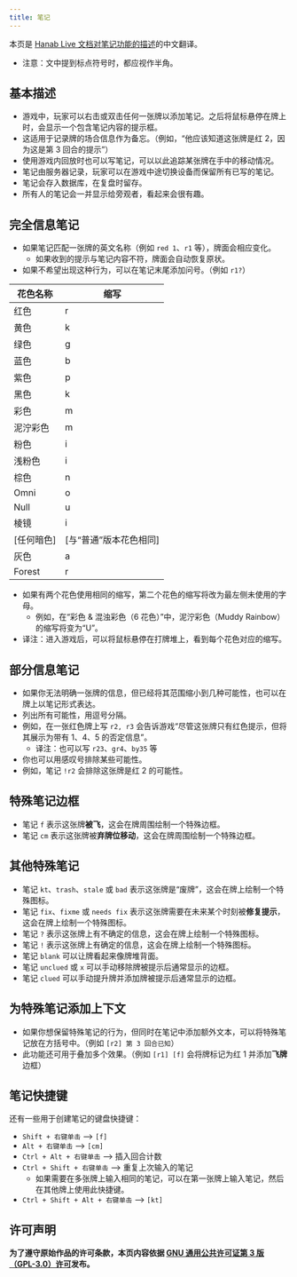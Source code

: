 ```yaml
---
title: 笔记
---
```


本页是 [Hanab Live 文档对笔记功能的描述](https://github.com/Hanabi-Live/hanabi-live/blob/main/docs/features.md#notes)的中文翻译。

- 注意：文中提到标点符号时，都应视作半角。

## 基本描述

- 游戏中，玩家可以右击或双击任何一张牌以添加笔记。之后将鼠标悬停在牌上时，会显示一个包含笔记内容的提示框。
- 这适用于记录牌的场合信息作为备忘。（例如，“他应该知道这张牌是红 2，因为这是第 3 回合的提示”）
- 使用游戏内回放时也可以写笔记，可以以此追踪某张牌在手中的移动情况。
- 笔记由服务器记录，玩家可以在游戏中途切换设备而保留所有已写的笔记。
- 笔记会存入数据库，在复盘时留存。
- 所有人的笔记会一并显示给旁观者，看起来会很有趣。

## 完全信息笔记

- 如果笔记匹配一张牌的英文名称（例如 `red 1`、`r1` 等），牌面会相应变化。
  - 如果收到的提示与笔记内容不符，牌面会自动恢复原状。
- 如果不希望出现这种行为，可以在笔记末尾添加问号。（例如 `r1?`）

| 花色名称   | 缩写                   |
| ---------- | ---------------------- |
| 红色       | r                      |
| 黄色       | k                      |
| 绿色       | g                      |
| 蓝色       | b                      |
| 紫色       | p                      |
| 黑色       | k                      |
| 彩色       | m                      |
| 泥泞彩色   | m                      |
| 粉色       | i                      |
| 浅粉色     | i                      |
| 棕色       | n                      |
| Omni       | o                      |
| Null       | u                      |
| 棱镜       | i                      |
| [任何暗色] | [与“普通”版本花色相同] |
| 灰色       | a                      |
| Forest     | r                      |

- 如果有两个花色使用相同的缩写，第二个花色的缩写将改为最左侧未使用的字母。
  - 例如，在“彩色 & 混浊彩色（6 花色）”中，泥泞彩色（Muddy Rainbow）的缩写将变为“U”。
- 译注：进入游戏后，可以将鼠标悬停在打牌堆上，看到每个花色对应的缩写。

## 部分信息笔记

- 如果你无法明确一张牌的信息，但已经将其范围缩小到几种可能性，也可以在牌上以笔记形式表达。
- 列出所有可能性，用逗号分隔。
- 例如，在一张红色牌上写 `r2, r3` 会告诉游戏“尽管这张牌只有红色提示，但将其展示为带有 1、4、5 的否定信息”。
  - 译注：也可以写 `r23`、`gr4`、`by35` 等
- 你也可以用感叹号排除某些可能性。
- 例如，笔记 `!r2` 会排除这张牌是红 2 的可能性。

## 特殊笔记边框

- 笔记 `f` 表示这张牌**被飞**，这会在牌周围绘制一个特殊边框。
- 笔记 `cm` 表示这张牌被**弃牌位移动**，这会在牌周围绘制一个特殊边框。

## 其他特殊笔记

- 笔记 `kt`、`trash`、`stale` 或 `bad` 表示这张牌是“废牌”，这会在牌上绘制一个特殊图标。
- 笔记 `fix`、`fixme` 或 `needs fix` 表示这张牌需要在未来某个时刻被**修复提示**，这会在牌上绘制一个特殊图标。
- 笔记 `?` 表示这张牌上有不确定的信息，这会在牌上绘制一个特殊图标。
- 笔记 `!` 表示这张牌上有确定的信息，这会在牌上绘制一个特殊图标。
- 笔记 `blank` 可以让牌看起来像牌堆背面。
- 笔记 `unclued` 或 `x` 可以手动移除牌被提示后通常显示的边框。
- 笔记 `clued` 可以手动提升牌并添加牌被提示后通常显示的边框。

## 为特殊笔记添加上下文

- 如果你想保留特殊笔记的行为，但同时在笔记中添加额外文本，可以将特殊笔记放在方括号中。（例如 `[r2] 第 3 回合已知`）
- 此功能还可用于叠加多个效果。（例如 `[r1] [f]` 会将牌标记为红 1 并添加**飞牌**边框）

## 笔记快捷键

还有一些用于创建笔记的键盘快捷键：

- `Shift + 右键单击` --> `[f]`
- `Alt + 右键单击` --> `[cm]`
- `Ctrl + Alt + 右键单击` --> 插入回合计数
- `Ctrl + Shift + 右键单击` --> 重复上次输入的笔记
  - 如果需要在多张牌上输入相同的笔记，可以在第一张牌上输入笔记，然后在其他牌上使用此快捷键。
- `Ctrl + Shift + Alt + 右键单击` --> `[kt]`

## 许可声明

**为了遵守原始作品的许可条款，本页内容依据 [GNU 通用公共许可证第 3 版（GPL-3.0）许可](https://www.gnu.org/licenses/gpl-3.0.html)发布。**
